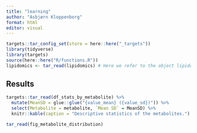```yaml
---
title: "learning"
author: "Asbjørn Kloppenborg"
format: html
editor: visual
---
```


```r
targets::tar_config_set(store = here::here("_targets"))
library(tidyverse)
library(targets)
source(here::here("R/functions.R"))
lipidomics <- tar_read(lipidomics) # Here we refer to the object lipidomics in the _target file

```

## Results

```r


targets::tar_read(df_stats_by_metabolite) %>% 
  mutate(MeanSD = glue::glue("{value_mean} ({value_sd})")) %>% 
  select(Metabolite = metabolite, `Mean SD` = MeanSD) %>% 
  knitr::kable(caption = "Descriptive statistics of the metabolites.")
```

```r
tar_read(fig_metabolite_distribution)
```
